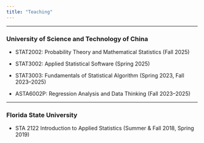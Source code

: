 ```yaml
---
title: "Teaching"
---
```


------------------------------------------------------------------------

### University of Science and Technology of China

-   STAT2002: Probability Theory and Mathematical Statistics (Fall 2025)

-   STAT3002: Applied Statistical Software (Spring 2025)

-   STAT3003: Fundamentals of Statistical Algorithm (Spring 2023, Fall 2023--2025)

-   ASTA6002P: Regression Analysis and Data Thinking (Fall 2023--2025)

------------------------------------------------------------------------

### Florida State University

<!-- -   Spring 2020: STA 5934-0001 Tensor Data Analysis (TA) -->

<!-- -   Spring 2020: STA 5934-0002 Deep Learning (TA) -->

<!-- -   Spring 2020: STA 5934-0004 Statistical Computing with Python (TA) -->

-   STA 2122 Introduction to Applied Statistics (Summer & Fall 2018, Spring 2019)

<!-- -   Fall 2017, Spring 2018: STA 2122 Introduction to Applied Statistics (TA) -->
